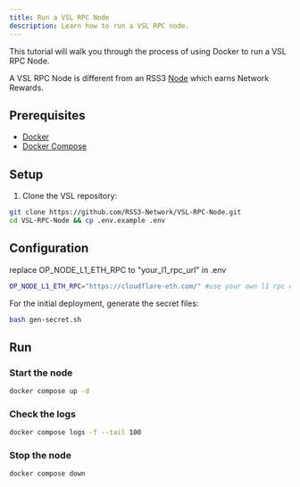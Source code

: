 ```yaml
---
title: Run a VSL RPC Node
description: Learn how to run a VSL RPC node.
---
```


This tutorial will walk you through the process of using Docker to run a VSL RPC Node.

A VSL RPC Node is different from an RSS3 [Node](/guide/core/vsl/node) which earns Network Rewards.

## Prerequisites

- [Docker](https://docs.docker.com/engine/install/)
- [Docker Compose](https://docs.docker.com/compose/install/)

## Setup

1. Clone the VSL repository:

```bash
git clone https://github.com/RSS3-Network/VSL-RPC-Node.git
cd VSL-RPC-Node && cp .env.example .env
```
## Configuration

replace OP_NODE_L1_ETH_RPC to "your_l1_rpc_url" in .env

```bash
OP_NODE_L1_ETH_RPC="https://cloudflare-eth.com/" #use your own l1 rpc endpoint
```

For the initial deployment, generate the secret files:

```bash
bash gen-secret.sh
```

## Run

### Start the node

```bash
docker compose up -d
```

### Check the logs

```bash
docker compose logs -f --tail 100
```

### Stop the node

```bash
docker compose down
```
